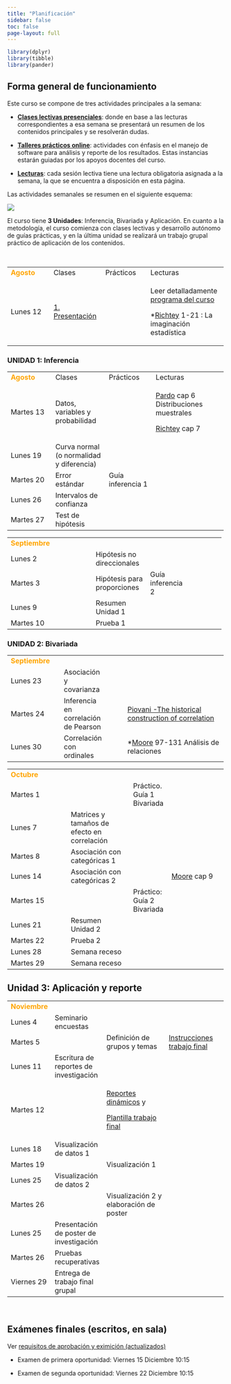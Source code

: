 ```yaml
---
title: "Planificación"
sidebar: false
toc: false
page-layout: full
---
```


```r
library(dplyr)
library(tibble)
library(pander)
```

## Forma general de funcionamiento

Este curso se compone de tres actividades principales a la semana:

-   <i class="fas fa-chalkboard-teacher"></i> [**Clases lectivas presenciales**](): donde en base a las lecturas correspondientes a esa semana se presentará un resumen de los contenidos principales y se resolverán dudas.

-   <i class="fas fa-user-edit"></i> [**Talleres prácticos online**](): actividades con énfasis en el manejo de software para análisis y reporte de los resultados. Estas instancias estarán guiadas por los apoyos docentes del curso.

-   <i class="fas fa-book-reader"></i> [**Lecturas**](): cada sesión lectiva tiene una lectura obligatoria asignada a la semana, la que se encuentra a disposición en esta página.

Las actividades semanales se resumen en el siguiente esquema:

![](images/paste-1.png)

El curso tiene **3 Unidades**: Inferencia, Bivariada y Aplicación. En cuanto a la metodología, el curso comienza con clases lectivas y desarrollo autónomo de guías prácticas, y en la última unidad se realizará un trabajo grupal práctico de aplicación de los contenidos.

<br>

+------------------------------------------+--------------------------------------------------+--------------------------------------------+--------------------------------------------------------------------------+
| <font color="orange"> **Agosto** </font> | <i class="fas fa-chalkboard-teacher"></i> Clases | <i class="fas fa-user-edit"></i> Prácticos | <i class="fas fa-book-reader"></i> Lecturas                              |
+------------------------------------------+--------------------------------------------------+--------------------------------------------+--------------------------------------------------------------------------+
| Lunes 12                                 | [1. Presentación](/content/01-content.html)      |                                            | Leer detalladamente [programa del curso](/syllabus.html)                 |
|                                          |                                                  |                                            |                                                                          |
|                                          |                                                  |                                            | \*[Richtey](/files/textos/Ritchey.pdf) 1-21 : La imaginación estadística |
+------------------------------------------+--------------------------------------------------+--------------------------------------------+--------------------------------------------------------------------------+

### UNIDAD 1: Inferencia

+------------------------------------------+--------------------------------------------------+--------------------------------------------+------------------------------------------------------------------+
| <font color="orange"> **Agosto** </font> | <i class="fas fa-chalkboard-teacher"></i> Clases | <i class="fas fa-user-edit"></i> Prácticos | <i class="fas fa-book-reader"></i> Lecturas                      |
+------------------------------------------+--------------------------------------------------+--------------------------------------------+------------------------------------------------------------------+
| Martes 13                                | Datos, variables y probabilidad                  |                                            | [Pardo](/files/textos/Pardo.pdf) cap 6 Distribuciones muestrales |
|                                          |                                                  |                                            |                                                                  |
|                                          |                                                  |                                            | [Richtey](/files/textos/Ritchey.pdf) cap 7                       |
+------------------------------------------+--------------------------------------------------+--------------------------------------------+------------------------------------------------------------------+
| Lunes 19                                 | Curva normal (o normalidad y diferencia)         |                                            |                                                                  |
+------------------------------------------+--------------------------------------------------+--------------------------------------------+------------------------------------------------------------------+
| Martes 20                                | Error estándar                                   | Guía inferencia 1                          |                                                                  |
+------------------------------------------+--------------------------------------------------+--------------------------------------------+------------------------------------------------------------------+
| Lunes 26                                 | Intervalos de confianza                          |                                            |                                                                  |
+------------------------------------------+--------------------------------------------------+--------------------------------------------+------------------------------------------------------------------+
| Martes 27                                | Test de hipótesis                                |                                            |                                                                  |
+------------------------------------------+--------------------------------------------------+--------------------------------------------+------------------------------------------------------------------+

+----------------------------------------------+-----------------------------+-------------------+-------------------+
| <font color="orange"> **Septiembre** </font> |                             |                   |                   |
+----------------------------------------------+-----------------------------+-------------------+-------------------+
| Lunes 2                                      | Hipótesis no direccionales  |                   |                   |
+----------------------------------------------+-----------------------------+-------------------+-------------------+
| Martes 3                                     | Hipótesis para proporciones | Guía inferencia 2 |                   |
+----------------------------------------------+-----------------------------+-------------------+-------------------+
| Lunes 9                                      | Resumen Unidad 1            |                   |                   |
+----------------------------------------------+-----------------------------+-------------------+-------------------+
| Martes 10                                    | Prueba 1                    |                   |                   |
+----------------------------------------------+-----------------------------+-------------------+-------------------+

### UNIDAD 2: Bivariada

+----------------------------------------------+--------------------------------------+---------------+--------------------------------------------------------------------------------------+
| <font color="orange"> **Septiembre** </font> |                                      |               |                                                                                      |
+----------------------------------------------+--------------------------------------+---------------+--------------------------------------------------------------------------------------+
| Lunes 23                                     | Asociación y covarianza              |               |                                                                                      |
+----------------------------------------------+--------------------------------------+---------------+--------------------------------------------------------------------------------------+
| Martes 24                                    | Inferencia en correlación de Pearson |               | [Piovani -The historical construction of correlation](/files/textos/Piovani2008.pdf) |
+----------------------------------------------+--------------------------------------+---------------+--------------------------------------------------------------------------------------+
| Lunes 30                                     | Correlación con ordinales            |               | \*[Moore](/files/textos/Moore.pdf) 97-131 Análisis de relaciones                     |
+----------------------------------------------+--------------------------------------+---------------+--------------------------------------------------------------------------------------+

+-------------------------------------------+---------------------------------------------+----------------------------+----------------------------------------+
| <font color="orange"> **Octubre** </font> |                                             |                            |                                        |
+-------------------------------------------+---------------------------------------------+----------------------------+----------------------------------------+
| Martes 1                                  |                                             | Práctico. Guía 1 Bivariada |                                        |
+-------------------------------------------+---------------------------------------------+----------------------------+----------------------------------------+
| Lunes 7                                   | Matrices y tamaños de efecto en correlación |                            |                                        |
+-------------------------------------------+---------------------------------------------+----------------------------+----------------------------------------+
| Martes 8                                  | Asociación con categóricas 1                |                            |                                        |
+-------------------------------------------+---------------------------------------------+----------------------------+----------------------------------------+
| Lunes 14                                  | Asociación con categóricas 2                |                            | [Moore](/files/textos/Moore.pdf) cap 9 |
+-------------------------------------------+---------------------------------------------+----------------------------+----------------------------------------+
| Martes 15                                 |                                             | Práctico: Guía 2 Bivariada |                                        |
+-------------------------------------------+---------------------------------------------+----------------------------+----------------------------------------+
| Lunes 21                                  | Resumen Unidad 2                            |                            |                                        |
+-------------------------------------------+---------------------------------------------+----------------------------+----------------------------------------+
| Martes 22                                 | Prueba 2                                    |                            |                                        |
+-------------------------------------------+---------------------------------------------+----------------------------+----------------------------------------+
| Lunes 28                                  | Semana receso                               |                            |                                        |
+-------------------------------------------+---------------------------------------------+----------------------------+----------------------------------------+
| Martes 29                                 | Semana receso                               |                            |                                        |
+-------------------------------------------+---------------------------------------------+----------------------------+----------------------------------------+

## Unidad 3: Aplicación y reporte

+---------------------------------------------+-----------------------------------------+-------------------------------------------------------------------------------------+---------------------------------------------------------------------------+
| <font color="orange"> **Noviembre** </font> |                                         |                                                                                     |                                                                           |
+---------------------------------------------+-----------------------------------------+-------------------------------------------------------------------------------------+---------------------------------------------------------------------------+
| Lunes 4                                     | Seminario encuestas                     |                                                                                     |                                                                           |
+---------------------------------------------+-----------------------------------------+-------------------------------------------------------------------------------------+---------------------------------------------------------------------------+
| Martes 5                                    |                                         | Definición de grupos y temas                                                        | [Instrucciones trabajo final](https://correlacional.netlify.app/trabajos) |
+---------------------------------------------+-----------------------------------------+-------------------------------------------------------------------------------------+---------------------------------------------------------------------------+
| Lunes 11                                    | Escritura de reportes de investigación  |                                                                                     |                                                                           |
+---------------------------------------------+-----------------------------------------+-------------------------------------------------------------------------------------+---------------------------------------------------------------------------+
| Martes 12                                   |                                         | [Reportes dinámicos](/assignment/01-practico.html) y                                |                                                                           |
|                                             |                                         |                                                                                     |                                                                           |
|                                             |                                         | [Plantilla trabajo final](https://correlacional.netlify.app/assignment/09-practico) |                                                                           |
+---------------------------------------------+-----------------------------------------+-------------------------------------------------------------------------------------+---------------------------------------------------------------------------+
| Lunes 18                                    | Visualización de datos 1                |                                                                                     |                                                                           |
+---------------------------------------------+-----------------------------------------+-------------------------------------------------------------------------------------+---------------------------------------------------------------------------+
| Martes 19                                   |                                         | Visualización 1                                                                     |                                                                           |
+---------------------------------------------+-----------------------------------------+-------------------------------------------------------------------------------------+---------------------------------------------------------------------------+
| Lunes 25                                    | Visualización de datos 2                |                                                                                     |                                                                           |
+---------------------------------------------+-----------------------------------------+-------------------------------------------------------------------------------------+---------------------------------------------------------------------------+
| Martes 26                                   |                                         | Visualización 2 y elaboración de poster                                             |                                                                           |
+---------------------------------------------+-----------------------------------------+-------------------------------------------------------------------------------------+---------------------------------------------------------------------------+
| Lunes 25                                    | Presentación de poster de investigación |                                                                                     |                                                                           |
+---------------------------------------------+-----------------------------------------+-------------------------------------------------------------------------------------+---------------------------------------------------------------------------+
| Martes 26                                   | Pruebas recuperativas                   |                                                                                     |                                                                           |
+---------------------------------------------+-----------------------------------------+-------------------------------------------------------------------------------------+---------------------------------------------------------------------------+
| Viernes 29                                  | Entrega de trabajo final grupal         |                                                                                     |                                                                           |
+---------------------------------------------+-----------------------------------------+-------------------------------------------------------------------------------------+---------------------------------------------------------------------------+

<br>

## Exámenes finales (escritos, en sala)

Ver [requisitos de aprobación y eximición (actualizados)](https://correlacional.netlify.app/syllabus#requisitos-de-aprobaci%C3%B3n)

-   Examen de primera oportunidad: Viernes 15 Diciembre 10:15

-   Examen de segunda oportunidad: Viernes 22 Diciembre 10:15